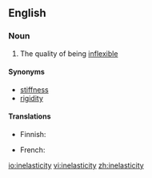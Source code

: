 ==English==

===Noun===
{{en-noun|-}}

# The quality of being [[inflexible]]

====Synonyms====
* [[stiffness]]
* [[rigidity]]

====Translations====
{{trans-top|quality of not being elastic}}
* Finnish: {{t|fi|epäelastisuus}}
{{trans-mid}}
* French: {{t+|fr|inélasticité|f}}
{{trans-bottom}}

[[io:inelasticity]]
[[vi:inelasticity]]
[[zh:inelasticity]]